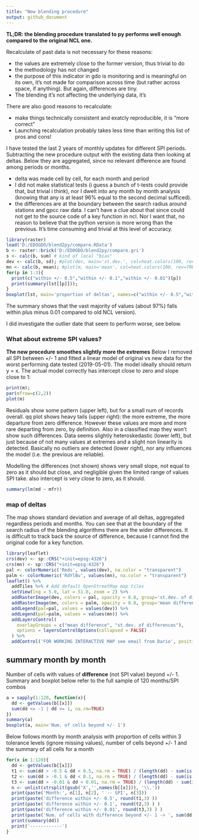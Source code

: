 ```yaml
---
title: "New blending procedure"
output: github_document
---
```


**TL;DR: the blending procedure translated to py performs well enough compared to the original NCL one.**

Recalculate of past data is not necessary for these reasons:

* the values are extremely close to the former version, thus trivial to do
* the methodology has not changed
* the purpose of this indicator in gdo is monitoring and is meaningful on its own, it's not made for comparison across time (but rather across space, if anything). But again, differences are tiny.
* The blending it's not affecting the underlying data, it's 

There are also good reasons to recalculate: 

* make things technically consistent and exatcly reproducible, it is "more correct"
* Launching recalculation probably takes less time than writing this list of pros and cons!

I have tested the last 2 years of monthly updates for different SPI periods. Subtracting the 
new procedure output with the existing data then looking at deltas. 
Below they are aggregated, since no relevant difference are found among periods or months.

* delta was made cell by cell, for each month and period
* I did not make statistical tests (i guess a bunch of t-tests could provide that, but trivial i think), nor I dwelt into any month by month analysis (knowing that any is at least 96% equal to the second decimal sufficed).
* the differences are at the boundary between the search radius around stations and gpcc raw data.  I can't have a clue about that since could not get to the source code of a key function in ncl. Nor I want that, no reason to believe that the python version is more wrong than the previous. It's time consuming and trivial at this level of accuracy. 

```r
library(raster)
load('D:/EDOGDO/blend2py/compare.RData')
b <- raster::brick('D:/EDOGDO/blend2py/compare.gri')
s <- calc(b, sum) # kind of local "bias" 
dev <- calc(b, sd); #plot(dev, main='st.dev.', col=heat.colors(100, rev=TRUE))
mn <- calc(b, mean); #plot(m, main='mean', col=heat.colors(100, rev=TRUE))
for(p in 1:3){
  print(c("within +/- 0.5","within +/- 0.1","within +/- 0.01")[p])
  print(summary(lst[[p]]));
}
boxplot(lst, main='proportion of deltas', names=c("within +/- 0.5","within +/- 0.1","within +/- 0.01"))
```

The summary shows that the vast majority of values (about 97%) falls within plus minus 0.01 compared to old NCL version). 

I did investigate the outlier date that seem to perform worse, see below.

### What about extreme SPI values?
**The new procedure smoothes slightly more the extremes**
Below I removed all SPI between +/- 1 and fitted a linear model of original vs new data for the worst performing date tested (2019-05-01). The model ideally should return y = x.
The actual model correctly has intercept close to zero and slope close to 1:

```r
print(m); 
par(mfrow=c(2,2))
plot(m)
```

Residuals show some pattern (upper left), but for a small num of records overall.
qq plot shows heavy tails (upper right): the more extreme, the more departure from zero difference. However these values are more and more rare departing from zero, by definition. Also in a classified map they won't show such differences. Data seems slightly heteroskedastic (lower left), but just because of not many values at extremes and a slight non linearity is detected. Basically no outliers are detected (lower right), nor any influences the model (i.e. the previous are reliable).

Modelling the differences (not shown) shows very small slope, not equal to zero as it should but close, and negligible given the limited range of values SPI take. also intercept is very close to zero, as it should.
```r
summary(lm(md ~ mfr))
```

### map of deltas
The map shows standard deviation and average of all deltas, aggregated regardless periods and months. 
You can see that at the boundary of the search radius of the blending algorithms there are the wider differences. It is difficult to track back the source of difference, because I cannot find the original code for a key function. 

```r
library(leaflet)
crs(dev) <- sp::CRS("+init=epsg:4326")
crs(mn) <- sp::CRS("+init=epsg:4326")
pal <- colorNumeric('Reds', values(dev), na.color = "transparent")
palm <- colorNumeric('RdYlBu', values(mn), na.color = "transparent")
leaflet() %>%
  addTiles %>% # Add default OpenStreetMap map tiles
  setView(lng = 5.0, lat = 51.0, zoom = 2) %>% 
  addRasterImage(dev, colors = pal, opacity = 0.8, group='st.dev. of differences') %>% 
  addRasterImage(mn, colors = palm, opacity = 0.8, group='mean difference') %>% 
  addLegend(pal=pal, values = values(dev)) %>% 
  addLegend(pal=palm, values = values(mn)) %>% 
  addLayersControl(
    overlayGroups = c("mean difference", "st.dev. of differences"),
    options = layersControlOptions(collapsed = FALSE) 
  ) %>% 
  addControl('FOR WORKING INTERACTIVE MAP see email from Dario', position = "bottomleft")
```

## summary month by month
Number of cells with values of **difference** (not SPI value) beyond +/- 1. Summary and boxplot below refer to the full sample of 120 months/SPI combos

```r
a = sapply(1:120, function(x){
  dd <- getValues(b[[x]])
  sum(dd <= -1 | dd >= 1, na.rm=TRUE)
})
summary(a)
boxplot(a, main='Num. of cells beyond +/- 1')
```

Below follows month by month analysis with proportion of cells within 3 tolerance levels (ignore missing values), number of cells beyond +/- 1 and the summary of all cells for a month

```r
for(x in 1:120){
  dd <- getValues(b[[x]])
  t1 <- sum(dd > -0.5 & dd < 0.5, na.rm = TRUE) / (length(dd) - sum(is.na(dd)))
  t2 <- sum(dd > -0.1 & dd < 0.1, na.rm = TRUE) / (length(dd) - sum(is.na(dd)))
  t3 <- sum(dd > -0.01 & dd < 0.01, na.rm = TRUE) / (length(dd) - sum(is.na(dd)))
  n <- unlist(strsplit(gsub('X','',names(b[[x]])), '\\.'))
  print(paste('Month:', n[1], n[2], ' -- SPI', n[3]))
  print(paste('difference within +/- 0.5', round(t1,3) ))
  print(paste('difference within +/- 0.1', round(t2,3) ) )
  print(paste('difference within +/- 0.01', round(t3,3) ) )
  print(paste('Num. of cells with difference beyond +/- 1 -> ', sum(dd <= -1 | dd >= 1, na.rm=TRUE), 'out of ', sum(!is.na(dd))))
  print(summary(dd))
  print('------------')
}
```